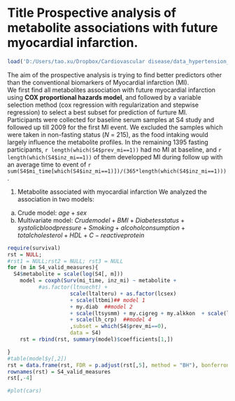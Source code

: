 Title Prospective analysis of metabolite associations with future myocardial infarction.
========================================================
```r
load('D:/Users/tao.xu/Dropbox/Cardiovascular disease/data_hypertension_2.RData')
```


The aim of the prospective analysis is trying to find better predictors other than the conventional biomarkers of Myocardial infarction (MI).  
We first find all metabolites association with future myocardial infarction using __COX proportional hazards model__, and followed by a variable selection method (cox regression with regularization and stepwise regression) to select a best subset for prediction of furture MI.  
Participants were collected for baseline serum samples at S4 study and followed up till 2009 for the first MI event. We excluded the samples which were taken in non-fasting status (_N_ = 215), as the food intaking would largely influence the metabolite profiles. In the remaining 1395 fasting participants, `r length(which(S4$prev_mi==1))` had no MI at baseline, and `r length(which(S4$inz_mi==1))` of them developped MI during follow up with an average time to event of `r sum(S4$mi_time[which(S4$inz_mi==1)])/(365*length(which(S4$inz_mi==1)))`.  

1. Metabolite associated with myocardial infarction
We analyzed the association in two models:  
a. Crude model: $age + sex$
b. Multivariate model: $Crude model+ BMI + Diabetes status + systolic blood pressure + Smoking + alcohol consumption + total cholesterol + HDL + C-reactive protein$ 
```r
require(survival)
rst = NULL; 
#rst1 = NULL;rst2 = NULL; rst3 = NULL
for (m in S4_valid_measures){
  S4$metabolite = scale(log(S4[, m]))
	model = coxph(Surv(mi_time, inz_mi) ~ metabolite + 
          #as.factor(ltnuecht) +
					scale(ltalteru) + as.factor(lcsex)
					+ scale(ltbmi)## model 1
					+ my.diab  ##model 2
					+ scale(ltsysmm) + my.cigreg + my.alkkon  + scale(ll_chola) + scale(ll_hdla) ##model 3
	 				+ scale(lh_crp)  ##model 4
					,subset = which(S4$prev_mi==0),
					data = S4)
	rst = rbind(rst, summary(model)$coefficients[1,])

}
#table(model$y[,2])
rst = data.frame(rst, FDR = p.adjust(rst[,5], method = "BH"), bonferroni = p.adjust(rst[,5], method = "bonferroni"))
rownames(rst) = S4_valid_measures
rst[,-4]
```



```r
#plot(cars)
```

